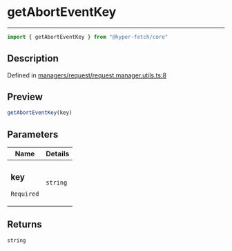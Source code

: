 

# getAbortEventKey

<div class="api-docs__separator" data-reactroot="">

---

</div><div class="api-docs__import" data-reactroot="">

```ts
import { getAbortEventKey } from "@hyper-fetch/core"
```

</div><div class="api-docs__section">

## Description

</div><div class="api-docs__description"><span class="api-docs__do-not-parse">



</span></div><p class="api-docs__definition">

Defined in [managers/request/request.manager.utils.ts:8](https://github.com/BetterTyped/hyper-fetch/blob/3f01c37e/packages/core/src/managers/request/request.manager.utils.ts#L8)

</p><div class="api-docs__section">

## Preview

</div><div class="api-docs__preview fn">

```ts
getAbortEventKey(key)
```

</div><div class="api-docs__section">

## Parameters

</div><div class="api-docs__parameters"><table><thead><tr><th>Name</th><th>Details</th></tr></thead><tbody><tr param-data="key"><td class="api-docs__param-name required">

### key 

`Required`

</td><td class="api-docs__param-type">

`string`

</td></tr></tbody></table></div><div class="api-docs__section">

## Returns

</div><div class="api-docs__returns">

```ts
string
```

</div>